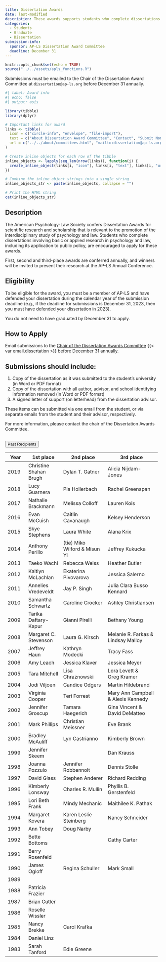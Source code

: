 ```yaml
---
title: Dissertation Awards
date: last-modified
description: These awards supports students who complete dissertations involving basic or applied research in psychology and law.
categories:
  - Students
  - Graduate
  - Dissertation
submission-info:
  sponsor: AP-LS Dissertation Award Committee
  deadline: December 31 
---
```


```r
knitr::opts_chunk$set(echo = TRUE)
source("../../assets/apls_functions.R")
```

::: vspace
:::

::: callout-note
Submissions must be emailed to the Chair of the Dissertation Award Committee at `dissertation@ap-ls.org` before December 31 annually. 
```r
#| label: Award info
#| echo: false
#| output: asis

library(tibble)
library(dplyr)

# Important links for award
links <- tibble(
  icon = c("circle-info", "envelope", "file-import"),
  text = c("About Dissertation Award Committee", "Contact", "Submit Nomination"),
  url = c("../../about/committees.html", "mailto:dissertation@ap-ls.org", "mailto:dissertation@ap-ls.org")
)

# Create inline objects for each row of the tibble
inline_objects <- lapply(seq_len(nrow(links)), function(i) {
  create_inline_object(links[i, "icon"], links[i, "text"], links[i, "url"])
})

# Combine the inline object strings into a single string
inline_objects_str <- paste(inline_objects, collapse = "")

# Print the HTML string
cat(inline_objects_str)
```
:::

::: vspace
:::

::: panel-tabset
## Description

The American Psychology-Law Society confers Dissertation Awards for scientific research and scholarship that is relevant to the promotion of the interdisciplinary study of psychology and law. Students who complete dissertations involving basic or applied research in psychology and law, including its application to public policy, are encouraged to apply for these awards.

First, second and third-place awards are conferred annually, and winners will be invited to present their research at the AP-LS Annual Conference.

## Eligibility

To be eligible for the award, you must be a member of AP-LS and have defended your dissertation during the calendar year of the submission deadline (e.g., if the deadline for submissions is December 31, 2023, then you must have defended your dissertation in 2023).

You do not need to have graduated by December 31 to apply.

## How to Apply
Email submissions to the [Chair of the Dissertation Awards Committee](mailto:aplsdissertations@gmail.com) {{< var email.dissertation >}} before December 31 annually.

:::{.callout-tip} 
## Submissions should include:

1.  Copy of the dissertation as it was submitted to the student's university (in Word or PDF format)
2.  Copy of the dissertation with all author, advisor, and school identifying information removed (in Word or PDF format)
3.  A signed letter of support (on letterhead) from the dissertation advisor.

These items can be submitted via one email from the student, or via separate emails from the student and their advisor, respectively.

For more information, please contact the chair of the Dissertation Awards Committee.
:::
:::

```{=html}

  <!-- Past recipients -->

<div class="accordion" id="accordionExample">
  <div class="accordion-item">
    <h2 class="accordion-header" id="headingOne">
      <button class="accordion-button" type="button" data-bs-toggle="collapse" data-bs-target="#collapseOne" aria-expanded="false" aria-controls="collapseOne">
        Past Recipients
      </button>
    </h2>
    <div id="collapseOne" class="accordion-collapse collapse collapse" aria-labelledby="headingOne" data-bs-parent="#accordionExample" style="">
      <div class="accordion-body">
```
+--------------+------------------------+-------------------------------+------------------------------------+
| Year         | 1st place              | 2nd place                     | 3rd place                          |
+==============+========================+===============================+====================================+
| 2019         | Christine Shahan Brugh | Dylan T. Gatner               | Alicia Nijdam-Jones                |
+--------------+------------------------+-------------------------------+------------------------------------+
| 2018         | Lucy Guarnera          | Pia Hollerbach                | Rachel Greenspan                   |
+--------------+------------------------+-------------------------------+------------------------------------+
| 2017         | Nathalie Brackmann     | Melissa Colloff               | Lauren Kois                        |
+--------------+------------------------+-------------------------------+------------------------------------+
| 2016         | Evan McCuish           | Caitlin Cavanaugh             | Kelsey Henderson                   |
+--------------+------------------------+-------------------------------+------------------------------------+
| 2015         | Skye Stephens          | Laura White                   | Alana Krix                         |
+--------------+------------------------+-------------------------------+------------------------------------+
| 2014         | Anthony Perillo        | (tie) Miko Wilford & Misun Yi | Jeffrey Kukucka                    |
+--------------+------------------------+-------------------------------+------------------------------------+
| 2013         | Taeko Wachi            | Rebecca Weiss                 | Heather Butler                     |
+--------------+------------------------+-------------------------------+------------------------------------+
| 2012         | Kaitlyn McLachlan      | Ekaterina Pivovarova          | Jessica Salerno                    |
+--------------+------------------------+-------------------------------+------------------------------------+
| 2011         | Annelies Vredeveldt    | Jay P. Singh                  | Julia Clara Busso Kennard          |
+--------------+------------------------+-------------------------------+------------------------------------+
| 2010         | Samantha Schwartz      | Caroline Crocker              | Ashley Christiansen                |
+--------------+------------------------+-------------------------------+------------------------------------+
| 2009         | Tarika Daftary-Kapur   | Gianni Pirelli                | Bethany Young                      |
+--------------+------------------------+-------------------------------+------------------------------------+
| 2008         | Margaret C. Stevenson  | Laura G. Kirsch               | Melanie R. Farkas & Lindsay Malloy |
+--------------+------------------------+-------------------------------+------------------------------------+
| 2007         | Jeffrey Haun           | Kathryn Modecki               | Tracy Fass                         |
+--------------+------------------------+-------------------------------+------------------------------------+
| 2006         | Amy Leach              | Jessica Klaver                | Jessica Meyer                      |
+--------------+------------------------+-------------------------------+------------------------------------+
| 2005         | Tara Mitchell          | Lisa Chraznowski              | Lora Levett &\                     |
|              |                        |                               | Greg Kramer                        |
+--------------+------------------------+-------------------------------+------------------------------------+
| 2004         | Jodi Viljoen           | Candice Odgers                | Martin Hildebrand                  |
+--------------+------------------------+-------------------------------+------------------------------------+
| 2003         | Virginia Cooper        | Teri Forrest                  | Mary Ann Campbell & Alexis Kennedy |
+--------------+------------------------+-------------------------------+------------------------------------+
| 2002         | Jennifer Groscup       | Tamara Haegerich              | Gina Vincent &\                    |
|              |                        |                               | David DeMatteo                     |
+--------------+------------------------+-------------------------------+------------------------------------+
| 2001         | Mark Phillips          | Christian Meissner            | Eve Brank                          |
+--------------+------------------------+-------------------------------+------------------------------------+
| 2000         | Bradley McAuliff       | Lyn Castrianno                | Kimberly Brown                     |
+--------------+------------------------+-------------------------------+------------------------------------+
| 1999         | Jennifer Skeem         |                               | Dan Krauss                         |
+--------------+------------------------+-------------------------------+------------------------------------+
| 1998         | Joanna Pozzulo         | Jennifer Robbennolt           | Dennis Stolle                      |
+--------------+------------------------+-------------------------------+------------------------------------+
| 1997         | David Glass            | Stephen Anderer               | Richard Redding                    |
+--------------+------------------------+-------------------------------+------------------------------------+
| 1996         | Kimberly Lonsway       | Charles R. Mullin             | Phyllis B. Gerstenfeld             |
+--------------+------------------------+-------------------------------+------------------------------------+
| 1995         | Lori Beth Frank        | Mindy Mechanic                | Maithilee K. Pathak                |
+--------------+------------------------+-------------------------------+------------------------------------+
| 1994         | Margaret Kovera        | Karen Leslie Steinberg        | Nancy Schneider                    |
+--------------+------------------------+-------------------------------+------------------------------------+
| 1993         | Ann Tobey              | Doug Narby                    |                                    |
+--------------+------------------------+-------------------------------+------------------------------------+
| 1992         | Bette Bottoms          | \                             | Cathy Carter                       |
+--------------+------------------------+-------------------------------+------------------------------------+
| 1991         | Barry Rosenfeld        |                               |                                    |
+--------------+------------------------+-------------------------------+------------------------------------+
| 1990         | James Ogloff           | Regina Schuller               | Mark Small                         |
+--------------+------------------------+-------------------------------+------------------------------------+
| 1989         |                        |                               |                                    |
+--------------+------------------------+-------------------------------+------------------------------------+
| 1988         | Patricia Frazier       |                               |                                    |
+--------------+------------------------+-------------------------------+------------------------------------+
| 1987         | Brian Cutler           |                               |                                    |
+--------------+------------------------+-------------------------------+------------------------------------+
| 1986         | Roselle Wissler        |                               |                                    |
+--------------+------------------------+-------------------------------+------------------------------------+
| 1985         | Nancy Brekke           | Carol Krafka                  |                                    |
+--------------+------------------------+-------------------------------+------------------------------------+
| 1984         | Daniel Linz            |                               |                                    |
+--------------+------------------------+-------------------------------+------------------------------------+
| 1983         | Sarah Tanford          | Edie Greene                   |                                    |
+--------------+------------------------+-------------------------------+------------------------------------+

